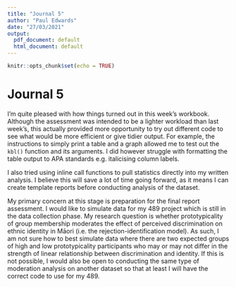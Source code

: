 ```yaml
---
title: "Journal 5"
author: "Paul Edwards"
date: "27/03/2021"
output:
  pdf_document: default
  html_document: default
---
```


```r
knitr::opts_chunk$set(echo = TRUE)
```

# Journal 5

I'm quite pleased with how things turned out in this week's workbook. Although the assessment was intended to be a lighter workload than last week's, this actually provided more opportunity to try out different code to see what would be more efficient or give tidier output. For example, the instructions to simply print a table and a graph allowed me to test out the `kbl()` function and its arguments. I did however struggle with formatting the table output to APA standards e.g. italicising column labels.

I also tried using inline call functions to pull statistics directly into my written analysis. I believe this will save a lot of time going forward, as it means I can create template reports before conducting analysis of the dataset.

My primary concern at this stage is preparation for the final report assessment. I would like to simulate data for my 489 project which is still in the data collection phase. My research question is whether prototypicality of group membership moderates the effect of perceived discrimination on ethnic identity in Māori (i.e. the rejection-identification model). As such, I am not sure how to best simulate data where there are two expected groups of high and low prototypicality participants who may or may not differ in the strength of linear relationship between discrimination and identity. If this is not possible, I would also be open to conducting the same type of moderation analysis on another dataset so that at least I will have the correct code to use for my 489.
